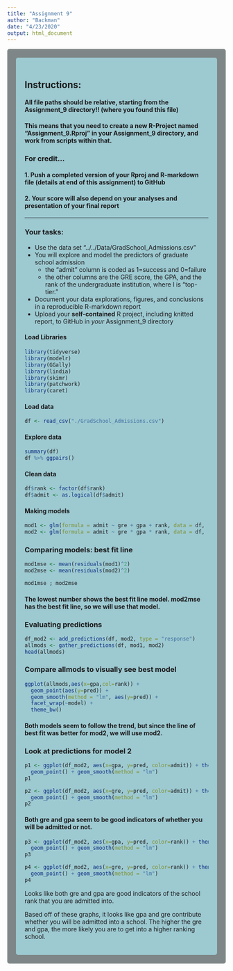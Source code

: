```yaml
---
title: "Assignment 9"
author: "Backman"
date: "4/23/2020"
output: html_document
---
```

<style type="text/css">
.main-container {
  max-width: 1800px;
  margin-left: auto;
  margin-right: auto;
}
</style>

<style>
div.gray { background-color:#7e8687; border-radius: 5px; padding: 20px;}
</style>
<div class = "gray">



<style>
div.blue { background-color:#9dc9d1; border-radius: 5px; padding: 20px;}
</style>
<div class = "blue">

## **Instructions:**
#### **All file paths should be relative, starting from the Assignment_9 directory!! (where you found this file)**

#### **This means that you need to create a new R-Project named "Assignment_9.Rproj" in your Assignment_9 directory, and work from scripts within that.**


### **For credit...**

#### 1.  Push a completed version of your Rproj and R-markdown file (details at end of this assignment) to GitHub
#### 2.  Your score will also depend on your analyses and presentation of your final report

____________

### Your tasks:

+ Use the data set "../../Data/GradSchool_Admissions.csv"
+ You will explore and model the predictors of graduate school admission
  - the "admit" column is coded as 1=success and 0=failure
  - the other columns are the GRE score, the GPA, and the rank of the undergraduate institution, where I is "top-tier."
+ Document your data explorations, figures, and conclusions in a reproducible R-markdown report
+ Upload your **self-contained** R project, including knitted report, to GitHub in *your* Assignment_9 directory

#### **Load Libraries**
```r
library(tidyverse)
library(modelr)
library(GGally)
library(lindia)
library(skimr)
library(patchwork)
library(caret)
```

#### **Load data**
```r
df <- read_csv("./GradSchool_Admissions.csv")
```

#### **Explore data**
```r
summary(df)
df %>% ggpairs()
```

#### **Clean data**
```r
df$rank <- factor(df$rank)
df$admit <- as.logical(df$admit)
```

#### **Making models**
```r
mod1 <- glm(formula = admit ~ gre + gpa + rank, data = df, family = "binomial")
mod2 <- glm(formula = admit ~ gre * gpa * rank, data = df, family = "binomial")
```

### **Comparing models: best fit line**
```r
mod1mse <- mean(residuals(mod1)^2)
mod2mse <- mean(residuals(mod2)^2)

mod1mse ; mod2mse
```
#### The lowest number shows the best fit line model.  mod2mse has the best fit line, so we will use that model.

### **Evaluating predictions**
```r
df_mod2 <- add_predictions(df, mod2, type = "response") 
allmods <- gather_predictions(df, mod1, mod2) 
head(allmods)
```

### **Compare allmods to visually see best model**
```r
ggplot(allmods,aes(x=gpa,col=rank)) +
  geom_point(aes(y=pred)) +
  geom_smooth(method = "lm", aes(y=pred)) +
  facet_wrap(~model) +
  theme_bw()
```

#### Both models seem to follow the trend, but since the line of best fit was better for mod2, we will use mod2. 

### **Look at predictions for model 2**
```r
p1 <- ggplot(df_mod2, aes(x=gpa, y=pred, color=admit)) + theme_minimal() +
  geom_point() + geom_smooth(method = "lm")
p1

p2 <- ggplot(df_mod2, aes(x=gre, y=pred, color=admit)) + theme_minimal()  +
  geom_point() + geom_smooth(method = "lm")
p2 
```

#### Both gre and gpa seem to be good indicators of whether you will be admitted or not.  

```r
p3 <- ggplot(df_mod2, aes(x=gpa, y=pred, color=rank)) + theme_minimal() +
  geom_point() + geom_smooth(method = "lm")
p3

p4 <- ggplot(df_mod2, aes(x=gre, y=pred, color=rank)) + theme_minimal()  +
  geom_point() + geom_smooth(method = "lm")
p4
```
Looks like both gre and gpa are good indicators of the school rank that you are admitted into.  

Based off of these graphs, it looks like gpa and gre contribute whether you will be admitted into a school.  The higher the gre and gpa, the more likely you are to get into a higher ranking school.

